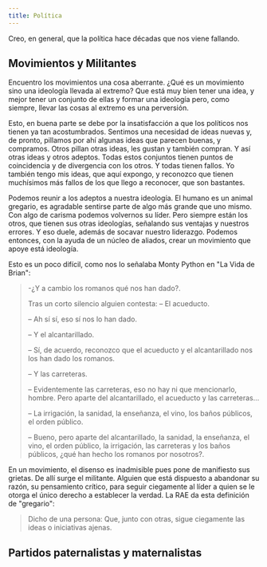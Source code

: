 ```yaml
---
title: Política
---
```


Creo, en general, que la política hace décadas que nos viene fallando.

## Movimientos y Militantes

Encuentro los movimientos una cosa aberrante. ¿Qué es un movimiento sino una ideología llevada al extremo? Que está muy bien tener una idea, y mejor tener un conjunto de ellas y formar una ideología pero, como siempre, llevar las cosas al extremo es una perversión.

Esto, en buena parte se debe por la insatisfacción a que los políticos nos tienen ya tan acostumbrados. Sentimos una necesidad de ideas nuevas y, de pronto, pillamos por ahí algunas ideas que parecen buenas, y compramos. Otros pillan otras ideas, les gustan y también compran. Y así otras ideas y otros adeptos. Todas estos conjuntos tienen puntos de coincidencia y de divergencia con los otros. Y todas tienen fallos. Yo también tengo mis ideas, que aquí expongo, y reconozco que tienen muchísimos más fallos de los que llego a reconocer, que son bastantes.

Podemos reunir a los adeptos a nuestra ideología. El humano es un animal gregario, es agradable sentirse parte de algo más grande que uno mismo. Con algo de carisma podemos volvernos su líder. Pero siempre están los otros, que tienen sus otras ideologías, señalando sus ventajas y nuestros errores. Y eso duele, además de socavar nuestro liderazgo. Podemos entonces, con la ayuda de un núcleo de aliados, crear un movimiento que apoye está ideología.

Esto es un poco difícil, como nos lo señalaba Monty Python en "La Vida de Brian":

> -¿Y a cambio los romanos qué nos han dado?.
>
> Tras un corto silencio alguien contesta: – El acueducto.
>
> – Ah sí sí, eso sí nos lo han dado.
>
> – Y el alcantarillado.
>
> – Sí, de acuerdo, reconozco que el acueducto y el alcantarillado nos los han dado los romanos.
>
> – Y las carreteras.
>
> – Evidentemente las carreteras, eso no hay ni que mencionarlo, hombre. Pero aparte del alcantarillado, el acueducto y las carreteras...
>
> – La irrigación, la sanidad, la enseñanza, el vino, los baños públicos, el orden público.
>
> – Bueno, pero aparte del alcantarillado, la sanidad, la enseñanza, el vino, el orden público, la irrigación, las carreteras y los baños públicos, ¿qué han hecho los romanos por nosotros?.

En un movimiento, el disenso es inadmisible pues pone de manifiesto sus grietas. De allí surge el militante. Alguien que está dispuesto a abandonar su razón, su pensamiento crítico, para seguir ciegamente al líder a quien se le otorga el único derecho a establecer la verdad. La RAE da esta definición de "gregario":

> Dicho de una persona: Que, junto con otras, sigue ciegamente las ideas o iniciativas ajenas.

## Partidos paternalistas y maternalistas
